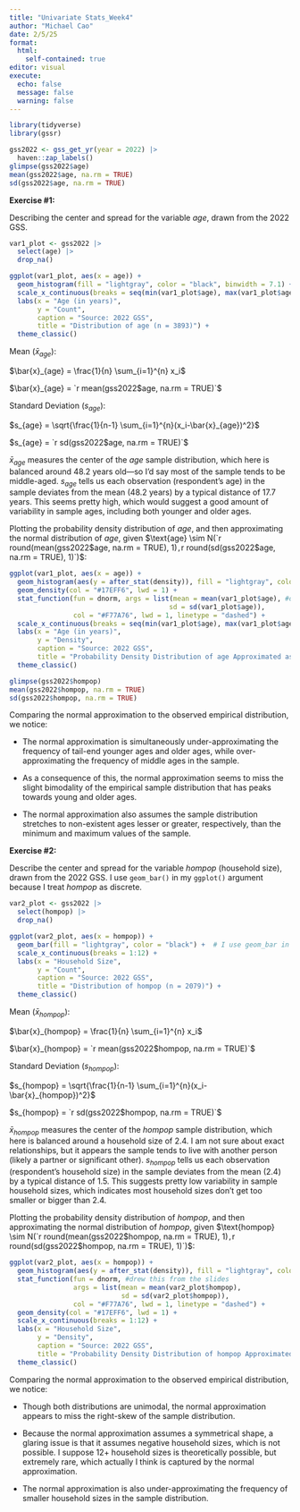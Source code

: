 ---
title: "Univariate Stats_Week4"
author: "Michael Cao"
date: 2/5/25
format:
  html:
    self-contained: true
editor: visual
execute:
  echo: false
  message: false
  warning: false
---

```{r}
library(tidyverse)
library(gssr)
```

```{r, results = "hide"}
gss2022 <- gss_get_yr(year = 2022) |>
  haven::zap_labels()
glimpse(gss2022$age)
mean(gss2022$age, na.rm = TRUE)
sd(gss2022$age, na.rm = TRUE)
```

**Exercise #1:**

Describing the center and spread for the variable *age*, drawn from the 2022 GSS.

```{r}
var1_plot <- gss2022 |>
  select(age) |>
  drop_na()

ggplot(var1_plot, aes(x = age)) +
  geom_histogram(fill = "lightgray", color = "black", binwidth = 7.1) +
  scale_x_continuous(breaks = seq(min(var1_plot$age), max(var1_plot$age), by = 7.1)) +
  labs(x = "Age (in years)",
       y = "Count",
       caption = "Source: 2022 GSS",
       title = "Distribution of age (n = 3893)") +
  theme_classic()
```

Mean ($\bar{x}_{age}$):

$\bar{x}_{age} = \frac{1}{n} \sum_{i=1}^{n} x_i$

$\bar{x}_{age} = `r mean(gss2022$age, na.rm = TRUE)`$

Standard Deviation ($s_{age}$):

$s_{age} = \sqrt{\frac{1}{n-1} \sum_{i=1}^{n}(x_i-\bar{x}_{age})^2}$

$s_{age} = `r sd(gss2022$age, na.rm = TRUE)`$

$\bar{x}_{age}$ measures the center of the *age* sample distribution, which here is balanced around 48.2 years old---so I'd say most of the sample tends to be middle-aged. $s_{age}$ tells us each observation (respondent's age) in the sample deviates from the mean (48.2 years) by a typical distance of 17.7 years. This seems pretty high, which would suggest a good amount of variability in sample ages, including both younger and older ages. 

Plotting the probability density distribution of *age*, and then approximating the normal distribution of *age*, given $\text{age} \sim N(`r round(mean(gss2022$age, na.rm = TRUE), 1)`, `r round(sd(gss2022$age, na.rm = TRUE), 1)`)$: 

```{r}
ggplot(var1_plot, aes(x = age)) +
  geom_histogram(aes(y = after_stat(density)), fill = "lightgray", color = "black", binwidth = 7.1) +
  geom_density(col = "#17EFF6", lwd = 1) + 
  stat_function(fun = dnorm, args = list(mean = mean(var1_plot$age), #drew this from the slides
                                        sd = sd(var1_plot$age)),
                col = "#F77A76", lwd = 1, linetype = "dashed") +  
  scale_x_continuous(breaks = seq(min(var1_plot$age), max(var1_plot$age), by = 7.1)) +
  labs(x = "Age (in years)",
       y = "Density",
       caption = "Source: 2022 GSS",
       title = "Probability Density Distribution of age Approximated as a Normal Distribution") +
  theme_classic()
```

```{r, results = "hide"}
glimpse(gss2022$hompop)
mean(gss2022$hompop, na.rm = TRUE)
sd(gss2022$hompop, na.rm = TRUE)
```

Comparing the normal approximation to the observed empirical distribution, we notice: 

* The normal approximation is simultaneously under-approximating the frequency of tail-end younger ages and older ages, while over-approximating the frequency of middle ages in the sample.

* As a consequence of this, the normal approximation seems to miss the slight bimodality of the empirical sample distribution that has peaks towards young and older ages.

* The normal approximation also assumes the sample distribution stretches to non-existent ages lesser or greater, respectively, than the minimum and maximum values of the sample. 

**Exercise #2:**

Describe the center and spread for the variable *hompop* (household size), drawn from the 2022 GSS. I use `geom_bar()` in my `ggplot()` argument because I treat *hompop* as discrete. 

```{r}
var2_plot <- gss2022 |> 
  select(hompop) |>
  drop_na()

ggplot(var2_plot, aes(x = hompop)) +
  geom_bar(fill = "lightgray", color = "black") +  # I use geom_bar in my ggplot argument because I treat *hompop* as discrete. 
  scale_x_continuous(breaks = 1:12) +
  labs(x = "Household Size", 
       y = "Count",
       caption = "Source: 2022 GSS",
       title = "Distribution of hompop (n = 2079)") +
  theme_classic()
```

Mean ($\bar{x}_{hompop}$):

$\bar{x}_{hompop} = \frac{1}{n} \sum_{i=1}^{n} x_i$

$\bar{x}_{hompop} = `r mean(gss2022$hompop, na.rm = TRUE)`$

Standard Deviation ($s_{hompop}$):

$s_{hompop} = \sqrt{\frac{1}{n-1} \sum_{i=1}^{n}(x_i-\bar{x}_{hompop})^2}$

$s_{hompop} = `r sd(gss2022$hompop, na.rm = TRUE)`$

$\bar{x}_{hompop}$ measures the center of the *hompop* sample distribution, which here is balanced around a household size of 2.4. I am not sure about exact relationships, but it appears the sample tends to live with another person (likely a partner or significant other). $s_{hompop}$ tells us each observation (respondent's household size) in the sample deviates from the mean (2.4) by a typical distance of 1.5. This suggests pretty low variability in sample household sizes, which indicates most household sizes don't get too smaller or bigger than 2.4. 

Plotting the probability density distribution of *hompop*, and then approximating the normal distribution of *hompop*, given $\text{hompop} \sim N(`r round(mean(gss2022$hompop, na.rm = TRUE), 1)`, `r round(sd(gss2022$hompop, na.rm = TRUE), 1)`)$:

```{r}
ggplot(var2_plot, aes(x = hompop)) +
  geom_histogram(aes(y = after_stat(density)), fill = "lightgray", color = "black", binwidth = 1) + 
  stat_function(fun = dnorm, #drew this from the slides
                args = list(mean = mean(var2_plot$hompop),
                            sd = sd(var2_plot$hompop)), 
                col = "#F77A76", lwd = 1, linetype = "dashed") + 
  geom_density(col = "#17EFF6", lwd = 1) + 
  scale_x_continuous(breaks = 1:12) +
  labs(x = "Household Size",
       y = "Density", 
       caption = "Source: 2022 GSS",
       title = "Probability Density Distribution of hompop Approximated as a Normal Distribution") + 
  theme_classic()
```

Comparing the normal approximation to the observed empirical distribution, we notice: 

* Though both distributions are unimodal, the normal approximation appears to miss the right-skew of the sample distribution. 

* Because the normal approximation assumes a symmetrical shape, a glaring issue is that it assumes negative household sizes, which is not possible. I suppose 12+ household sizes is theoretically possible, but extremely rare, which actually I think is captured by the normal approximation. 

* The normal approximation is also under-approximating the frequency of smaller household sizes in the sample distribution. 